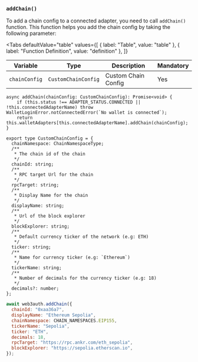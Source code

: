 
### `addChain()`

To add a chain config to a connected adapter, you need to call `addChain()` function. This function helps you add the chain config by taking the
following parameter:

<Tabs
  defaultValue="table"
  values={[
    { label: "Table", value: "table" },
    { label: "Function Definition", value: "definition" },
  ]}
>

<TabItem value="table">

| Variable      | Type                | Description         | Mandatory |
| ------------- | ------------------- | ------------------- | --------- |
| `chainConfig` | `CustomChainConfig` | Custom Chain Config | Yes       |

</TabItem>

<TabItem value="definition">

```tsx
async addChain(chainConfig: CustomChainConfig): Promise<void> {
    if (this.status !== ADAPTER_STATUS.CONNECTED || !this.connectedAdapterName) throw WalletLoginError.notConnectedError(`No wallet is connected`);
    return this.walletAdapters[this.connectedAdapterName].addChain(chainConfig);
}

export type CustomChainConfig = {
  chainNamespace: ChainNamespaceType;
  /**
   * The chain id of the chain
   */
  chainId: string;
  /**
   * RPC target Url for the chain
   */
  rpcTarget: string;
  /**
   * Display Name for the chain
   */
  displayName: string;
  /**
   * Url of the block explorer
   */
  blockExplorer: string;
  /**
   * Default currency ticker of the network (e.g: ETH)
   */
  ticker: string;
  /**
   * Name for currency ticker (e.g: `Ethereum`)
   */
  tickerName: string;
  /**
   * Number of decimals for the currency ticker (e.g: 18)
   */
  decimals?: number;
};
```

</TabItem>

</Tabs>

```javascript
await web3auth.addChain({
  chainId: "0xaa36a7",
  displayName: "Ethereum Sepolia",
  chainNamespace: CHAIN_NAMESPACES.EIP155,
  tickerName: "Sepolia",
  ticker: "ETH",
  decimals: 18,
  rpcTarget: "https://rpc.ankr.com/eth_sepolia",
  blockExplorer: "https://sepolia.etherscan.io",
});
```
